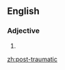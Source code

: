 ==English==

===Adjective===
{{en-adj|-}}

# {{alternative spelling of|posttraumatic}}

[[zh:post-traumatic]]
